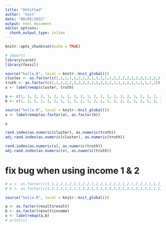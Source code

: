```yaml
---
title: "Untitled"
author: 'test'
date: "08/05/2022"
output: html_document
editor_options: 
  chunk_output_type: inline
---
```


```r
knitr::opts_chunk$set(echo = TRUE)
```

```r
# imports
library(caret)
library(fossil)
```

```r
source("hello.R", local = knitr::knit_global())
cluster <- as.factor(c(1,1,1,1,1,2,1,2,1,1,1,1,1,2,2,2,2,2,2,2,2,2,2,2))
truth <- as.factor(c(2,2,2,2,2,2,2,2,2,2,2,2,2,1,1,1,1,1,1,1,1,1,1,1))
x <- labelremap(cluster, truth)
```


```r
a <- c(1, 1, 2, 2, 1, 2, 1, 1, 2, 2, 1, 2, 2, 1, 2, 2, 2, 1, 2, 1, 2, 2, 2, 1, 1, 1, 1, 2, 2, 2, 2, 2, 2, 1, 2, 1, 1, 1, 1, 1, 2, 2, 1, 2, 2, 1, 2, 1, 2, 1, 1, 2, 1, 1, 2)
b <- c(1, 2, 2, 2, 1, 2, 1, 1, 2, 2, 1, 2, 2, 1, 2, 2, 2, 1, 2, 1, 2, 2, 2, 1, 1, 1, 1, 2, 2, 2, 2, 2, 2, 1, 2, 1, 1, 1, 1, 1, 2, 2, 1, 2, 2, 1, 2, 1, 2, 1, 1, 2, 1, 1, 2)

source("hello.R", local = knitr::knit_global())
x <- labelremap(as.factor(a), as.factor(b))

x
```


```r
rand.index(as.numeric(cluster), as.numeric(truth))
adj.rand.index(as.numeric(cluster), as.numeric(truth))
```

```r
rand.index(as.numeric(x), as.numeric(truth))
adj.rand.index(as.numeric(x), as.numeric(truth))
```

# fix bug when using income 1 & 2
```r
# a <- as.factor(c(1,1,2,2,1,2,1,1,2,2,1,2,2,1,2,2,2,1,2,1,2,2,2,1,1,1,1,2,2,1,2,2,1,1,2,1,1,1,1,1,2,2,1,2,2,1,2,1,2,1,1,2,1,1,2))
# b <- as.factor(c(1,3,3,3,1,3,1,1,3,3,1,3,3,1,3,3,3,1,3,1,3,3,3,1,1,1,1,3,3,3,3,3,3,1,3,1,1,1,1,1,3,3,1,3,3,1,3,1,3,1,1,3,1,1,3))

source("hello.R", local = knitr::knit_global())

a <- as.factor(result$result)
b <- as.factor(result$income)
x <- labelremap(a,b)
# print(x)
```

